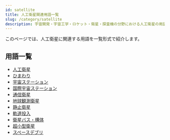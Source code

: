 ```yaml
---
id: satellite
title: 人工衛星関連用語一覧
slug: /category/satellite
description: 宇宙開発・宇宙工学・ロケット・衛星・探査機の分野における人工衛星の用語の一覧です．意味・定義・概要・説明ページへと移ることができます．
---
```



<Head>
  <script type="application/ld+json">
    {`{
      "@context": "https://schema.org",
      "@type": "DefinedTerm",
      "name": "人工衛星関連用語一覧",
      "inDefinedTermSet": "https://space-dev-terms.pages.dev",
      "termCode": "category/satellite",
      "description": "宇宙開発・宇宙工学・ロケット・衛星・探査機の分野における人工衛星用語の一覧です．意味・定義・概要・説明ページへと移ることができます．",
      "url": "https://space-dev-terms.pages.dev/docs/category/satellite"
    }`}
  </script>
</Head>

このページでは、人工衛星に関連する用語を一覧形式で紹介します。

## 用語一覧

- [人工衛星](/docs/satellite/satellite)
- [ひまわり](/docs/satellite/index/himawari)
- [宇宙ステーション](/docs/satellite/type/space-station)
- [国際宇宙ステーション](/docs/satellite/index/iss)
- [通信衛星](/docs/satellite/type/communication-satellite)
- [地球観測衛星](/docs/satellite/type/earth-observation-sat)
- [静止衛星](/docs/satellite/type/geostationary-sat)
- [軌道投入](/docs/satellite/system/orbit-insertion)
- [衛星バス・構体](/docs/satellite/system/satellite-bus)
- [超小型衛星](/docs/satellite/type/cubesat)
- [スペースデブリ](/docs/satellite/type/space-debris)
